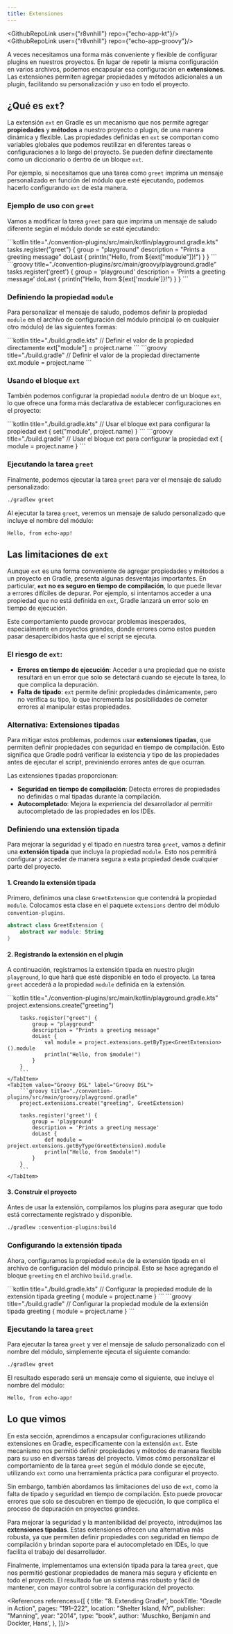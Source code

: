 ```yaml
---
title: Extensiones
---
```


<ReadingTime/>

<GithubRepoLink user={"r8vnhill"} repo={"echo-app-kt"}/>
<GithubRepoLink user={"r8vnhill"} repo={"echo-app-groovy"}/>

A veces necesitamos una forma más conveniente y flexible de configurar plugins en nuestros proyectos. En lugar de repetir la misma configuración en varios archivos, podemos encapsular esa configuración en **extensiones**. Las extensiones permiten agregar propiedades y métodos adicionales a un plugin, facilitando su personalización y uso en todo el proyecto.

## ¿Qué es `ext`?

La extensión `ext` en Gradle es un mecanismo que nos permite agregar **propiedades** y **métodos** a nuestro proyecto o plugin, de una manera dinámica y flexible. Las propiedades definidas en `ext` se comportan como variables globales que podemos reutilizar en diferentes tareas o configuraciones a lo largo del proyecto. Se pueden definir directamente como un diccionario o dentro de un bloque `ext`.

Por ejemplo, si necesitamos que una tarea como `greet` imprima un mensaje personalizado en función del módulo que esté ejecutando, podemos hacerlo configurando `ext` de esta manera.

### Ejemplo de uso con `greet`

Vamos a modificar la tarea `greet` para que imprima un mensaje de saludo diferente según el módulo donde se esté ejecutando:

<BoxedTabs>
    <TabItem value="Kotlin DSL" label="Kotlin DSL">
        ```kotlin title="./convention-plugins/src/main/kotlin/playground.gradle.kts"
        tasks.register("greet") {
            group = "playground"
            description = "Prints a greeting message"
            doLast {
                println("Hello, from ${ext["module"]}!")
            }
        }
        ```
    </TabItem>
    <TabItem value="Groovy DSL" label="Groovy DSL">
        ```groovy title="./convention-plugins/src/main/groovy/playground.gradle"
        tasks.register('greet') {
            group = 'playground'
            description = 'Prints a greeting message'
            doLast {
                println("Hello, from ${ext['module']}!")
            }
        }
        ```
    </TabItem>
</BoxedTabs>

### Definiendo la propiedad `module`

Para personalizar el mensaje de saludo, podemos definir la propiedad `module` en el archivo de configuración del módulo principal (o en cualquier otro módulo) de las siguientes formas:

<BoxedTabs>
    <TabItem value="Kotlin DSL" label="Kotlin DSL">
        ```kotlin title="./build.gradle.kts"
        // Definir el valor de la propiedad directamente
        ext["module"] = project.name
        ```
    </TabItem>
    <TabItem value="Groovy DSL" label="Groovy DSL">
        ```groovy title="./build.gradle"
        // Definir el valor de la propiedad directamente
        ext.module = project.name
        ```
    </TabItem>
</BoxedTabs>

### Usando el bloque `ext`

También podemos configurar la propiedad `module` dentro de un bloque `ext`, lo que ofrece una forma más declarativa de establecer configuraciones en el proyecto:

<BoxedTabs>
    <TabItem value="Kotlin DSL" label="Kotlin DSL">
        ```kotlin title="./build.gradle.kts"
        // Usar el bloque ext para configurar la propiedad
        ext {
            set("module", project.name)
        }
        ```
    </TabItem>
    <TabItem value="Groovy DSL" label="Groovy DSL">
        ```groovy title="./build.gradle"
        // Usar el bloque ext para configurar la propiedad
        ext {
            module = project.name
        }
        ```
    </TabItem>
</BoxedTabs>

### Ejecutando la tarea `greet`

Finalmente, podemos ejecutar la tarea `greet` para ver el mensaje de saludo personalizado:

```bash
./gradlew greet
```

Al ejecutar la tarea `greet`, veremos un mensaje de saludo personalizado que incluye el nombre del módulo:

```plaintext
Hello, from echo-app!
```

## Las limitaciones de `ext`

Aunque `ext` es una forma conveniente de agregar propiedades y métodos a un proyecto en Gradle, presenta algunas desventajas importantes. En particular, **`ext` no es seguro en tiempo de compilación**, lo que puede llevar a errores difíciles de depurar. Por ejemplo, si intentamos acceder a una propiedad que no está definida en `ext`, Gradle lanzará un error solo en tiempo de ejecución.

Este comportamiento puede provocar problemas inesperados, especialmente en proyectos grandes, donde errores como estos pueden pasar desapercibidos hasta que el script se ejecuta.

### El riesgo de `ext`:
- **Errores en tiempo de ejecución**: Acceder a una propiedad que no existe resultará en un error que solo se detectará cuando se ejecute la tarea, lo que complica la depuración.
- **Falta de tipado**: `ext` permite definir propiedades dinámicamente, pero no verifica su tipo, lo que incrementa las posibilidades de cometer errores al manipular estas propiedades.

### Alternativa: Extensiones tipadas

Para mitigar estos problemas, podemos usar **extensiones tipadas**, que permiten definir propiedades con seguridad en tiempo de compilación. Esto significa que Gradle podrá verificar la existencia y tipo de las propiedades antes de ejecutar el script, previniendo errores antes de que ocurran.

Las extensiones tipadas proporcionan:
- **Seguridad en tiempo de compilación**: Detecta errores de propiedades no definidas o mal tipadas durante la compilación.
- **Autocompletado**: Mejora la experiencia del desarrollador al permitir autocompletado de las propiedades en los IDEs.

### Definiendo una extensión tipada

Para mejorar la seguridad y el tipado en nuestra tarea `greet`, vamos a definir una **extensión tipada** que incluya la propiedad `module`. Esto nos permitirá configurar y acceder de manera segura a esta propiedad desde cualquier parte del proyecto.

#### 1. Creando la extensión tipada

Primero, definimos una clase `GreetExtension` que contendrá la propiedad `module`. Colocamos esta clase en el paquete `extensions` dentro del módulo `convention-plugins`.

```kotlin title="./convention-plugins/src/main/kotlin/extensions/GreetExtension.kt"
abstract class GreetExtension {
    abstract var module: String
}
```

#### 2. Registrando la extensión en el plugin

A continuación, registramos la extensión tipada en nuestro plugin `playground`, lo que hará que esté disponible en todo el proyecto. La tarea `greet` accederá a la propiedad `module` definida en la extensión.

<BoxedTabs>
    <TabItem value="Kotlin DSL" label="Kotlin DSL">
        ```kotlin title="./convention-plugins/src/main/kotlin/playground.gradle.kts"
        project.extensions.create<GreetExtension>("greeting")

        tasks.register("greet") {
            group = "playground"
            description = "Prints a greeting message"
            doLast {
                val module = project.extensions.getByType<GreetExtension>().module
                println("Hello, from $module!")
            }
        }
        ```
    </TabItem>
    <TabItem value="Groovy DSL" label="Groovy DSL">
        ```groovy title="./convention-plugins/src/main/groovy/playground.gradle"
        project.extensions.create("greeting", GreetExtension)

        tasks.register('greet') {
            group = 'playground'
            description = 'Prints a greeting message'
            doLast {
                def module = project.extensions.getByType(GreetExtension).module
                println("Hello, from $module!")
            }
        }
        ```
    </TabItem>
</BoxedTabs>

#### 3. Construir el proyecto

Antes de usar la extensión, compilamos los plugins para asegurar que todo está correctamente registrado y disponible.

```bash
./gradlew :convention-plugins:build
```

### Configurando la extensión tipada

Ahora, configuramos la propiedad `module` de la extensión tipada en el archivo de configuración del módulo principal. Esto se hace agregando el bloque `greeting` en el archivo `build.gradle`.

<BoxedTabs>
    <TabItem value="Kotlin DSL" label="Kotlin DSL">
        ```kotlin title="./build.gradle.kts"
        // Configurar la propiedad module de la extensión tipada
        greeting {
            module = project.name
        }
        ```
    </TabItem>
    <TabItem value="Groovy DSL" label="Groovy DSL">
        ```groovy title="./build.gradle"
        // Configurar la propiedad module de la extensión tipada
        greeting {
            module = project.name
        }
        ```
    </TabItem>
</BoxedTabs>

### Ejecutando la tarea `greet`

Para ejecutar la tarea `greet` y ver el mensaje de saludo personalizado con el nombre del módulo, simplemente ejecuta el siguiente comando:

```bash
./gradlew greet
```

El resultado esperado será un mensaje como el siguiente, que incluye el nombre del módulo:

```plaintext
Hello, from echo-app!
```

## Lo que vimos

En esta sección, aprendimos a encapsular configuraciones utilizando extensiones en Gradle, específicamente con la extensión `ext`. Este mecanismo nos permitió definir propiedades y métodos de manera flexible para su uso en diversas tareas del proyecto. Vimos cómo personalizar el comportamiento de la tarea `greet` según el módulo donde se ejecute, utilizando `ext` como una herramienta práctica para configurar el proyecto.

Sin embargo, también abordamos las limitaciones del uso de `ext`, como la falta de tipado y seguridad en tiempo de compilación. Esto puede provocar errores que solo se descubren en tiempo de ejecución, lo que complica el proceso de depuración en proyectos grandes.

Para mejorar la seguridad y la mantenibilidad del proyecto, introdujimos las **extensiones tipadas**. Estas extensiones ofrecen una alternativa más robusta, ya que permiten definir propiedades con seguridad en tiempo de compilación y brindan soporte para el autocompletado en IDEs, lo que facilita el trabajo del desarrollador.

Finalmente, implementamos una extensión tipada para la tarea `greet`, que nos permitió gestionar propiedades de manera más segura y eficiente en todo el proyecto. El resultado fue un sistema más robusto y fácil de mantener, con mayor control sobre la configuración del proyecto.

<References references={[
    {
        title: "8. Extending Gradle",
        bookTitle: "Gradle in Action",
        pages: "191–222",
        location: "Shelter Island, NY",
        publisher: "Manning",
        year: "2014",
        type: "book",
        author: 'Muschko, Benjamin and Dockter, Hans',
    },
]}/>
